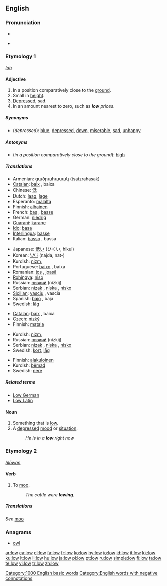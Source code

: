 ==English==

{{rank|laid|cold|led|518|low|American|bad|forward}}

===Pronunciation===
* {{IPA|/loʊ/}}
* {{audio|en-us-low.ogg|Audio (US)}}
*: {{rhymes|əʊ}}

===Etymology 1===
{{OE.}} ''[[lāh]]''

====Adjective====
{{en-adj|er}}

# In a position comparatively close to the [[ground]].
# Small in [[height]].
# [[depressed|Depressed]], sad.
# In an amount nearest to zero, such as '''''low''' prices''.

=====Synonyms=====
* (''depressed''): [[blue]], [[depressed]], [[down]], [[miserable]], [[sad]], [[unhappy]]

=====Antonyms=====
* (''in a position comparatively close to the ground''): [[high]]

=====Translations=====
{{trans-top|in a position comparatively close to the ground}}
* Armenian: ցածրահասակ (tsatzrahasak)
* [[Catalan]]: [[baix]] {{m}}, baixa {{f}}
* Chinese: [[低]]
* Dutch: [[laag]], [[lage]]
* Esperanto: [[malalta]]
* Finnish: [[alhainen]]
* French: [[bas]] {{m}}, [[basse]] {{f}}
* German: [[niedrig]]
* [[Guarani]]: [[karape]]
* [[Ido]]: [[basa]]
* [[Interlingua]]: [[basse]]
* Italian: [[basso]] {{m}}, bassa {{f}}
{{trans-mid}}
* Japanese: [[低い]] (ひくい, hikui)
* Korean: [[낮다]] (najda, nat-)
* Kurdish: [[nizm]],{{KUchar|[[نزم]]}}
* Portuguese: [[baixo]] {{m}}, baixa {{f}}
* Romanian: [[jos]] {{m}}, [[joasă]] {{f}}
* [[Rohingya]]: [[niso]]
* Russian: [[низкий]] (nízkij)
* Serbian: [[nizak]] {{m}}, [[niska]] {{f}}, [[nisko]] {{n}}
* [[Sicilian]]: [[vasciu]] {{m}}, vascia {{f}}
* Spanish: [[bajo]] {{m}}, baja {{f}}
* Swedish: [[låg]]
{{trans-bottom}}

{{trans-top|small height}}
* [[Catalan]]: [[baix]] {{m}}, baixa {{f}}
* Czech: [[nízký]] {{m}}
* Finnish: [[matala]]
{{trans-mid}}
* Kurdish: [[nizm]], {{KUchar|[[نزم]]}}
* Russian: [[низкий]] (nízkij)
* Serbian: [[nizak]] {{m}}, [[niska]] {{f}}, [[nisko]] {{n}}
* Swedish: [[kort]], [[låg]]
{{trans-bottom}}

{{trans-top|depressed, sad}}
* Finnish: [[alakuloinen]]
* Kurdish: [[bêmad]]
* Swedish: [[nere]]
{{trans-mid}}
{{trans-bottom}}

=====Related terms=====
* [[Low German]]
* [[Low Latin]]

====Noun====
{{en-noun}}

# Something that is [[low]].
# A [[depressed]] [[mood]] or [[situation]].
#: ''He is in a '''low''' right now''

===Etymology 2===
{{OE.}} ''[[hlōwan]]''

====Verb====
{{en-verb}}

# {{intransitive}} To [[moo]].
#: ''The cattle were '''lowing'''.''

=====Translations=====
''See'' [[moo]]

===Anagrams===
* [[owl]]

[[Category:1000 English basic words]]
[[Category:English words with negative connotations]]

[[ar:low]]
[[ca:low]]
[[el:low]]
[[fa:low]]
[[fr:low]]
[[ko:low]]
[[hy:low]]
[[io:low]]
[[id:low]]
[[it:low]]
[[kk:low]]
[[ku:low]]
[[lt:low]]
[[li:low]]
[[hu:low]]
[[ja:low]]
[[pl:low]]
[[pt:low]]
[[ru:low]]
[[simple:low]]
[[fi:low]]
[[ta:low]]
[[te:low]]
[[vi:low]]
[[tr:low]]
[[zh:low]]